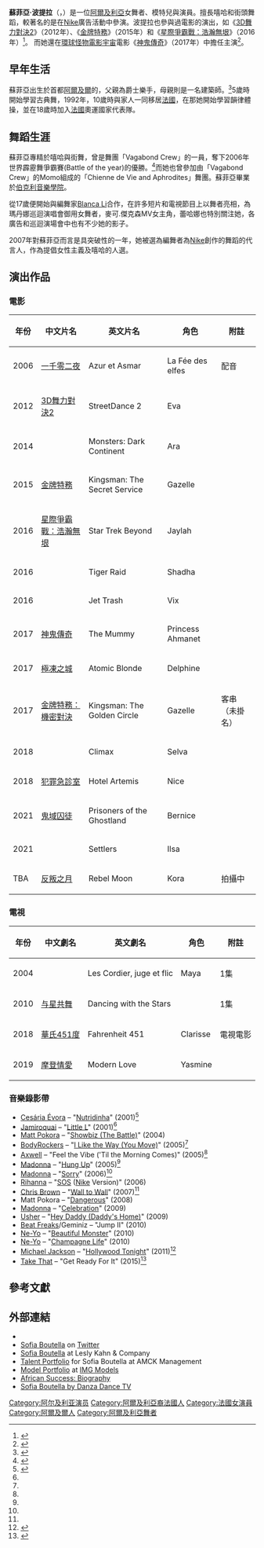 {{noteTA
|G1=Show
|G2=Movie
}}
{{Infobox entertainer
| type         = 女演員
| name         = 蘇菲亞·波提拉
| foreignname  = {{lang|ar|صوفيا بوتلة}}
| image        = Sofia Boutella (34705024651).jpg
| caption      = 波提拉於2017年
| image_size   = 
| birth_date   = {{Birth date and age|1982|04|03|mf=yes}}
| birth_place  = 阿爾及利亞[[阿爾及爾|阿爾及爾]]{{link-en|巴布瓦德|Bab El Oued}}
| death_date   =
| death_place  =
| residence    = 美國[[加利福尼亞州|加利福尼亞州]][[洛杉磯|洛杉磯]]
| nationality  = 阿爾及利亞
| education    = 卡尼修斯高中
| alma_mater   =
| occupation   = 舞者、模特兒、演員
| language     = 英語、法語
| years_active = 1998年至今
| known_for    = 
| website      =
}}
'''蘇菲亞·波提拉'''（{{lang-ar|صوفيا بوتلة}}，{{bd|1982年|4月3日}}）是一位[[阿爾及利亞|阿爾及利亞]]女舞者、模特兒與演員。擅長嘻哈和街頭舞蹈，較著名的是在[[Nike|Nike]]廣告活動中參演。波提拉也參與過電影的演出，如《[[3D舞力對決2|3D舞力對決2]]》（2012年）、《[[金牌特務_(電影)|金牌特務]]》（2015年）和《[[星際爭霸戰：浩瀚無垠|星際爭霸戰：浩瀚無垠]]》（2016年）<ref>{{cite news|last1=Fleming Jr|first1=Mike|title='Kingsman's Sofia Boutella Lands Lead In 'Star Trek 3'|url=http://deadline.com/2015/04/sofia-boutella-star-trek-3-cast-kingsman-1201407900/|accessdate=April 11, 2015|work=[[Deadline.com|Deadline.com]]|publisher=[[Penske_Media_Corporation|Penske Media Corporation]]|date=April 10, 2015|archive-date=2018-06-21|archive-url=https://web.archive.org/web/20180621174300/https://deadline.com/2015/04/sofia-boutella-star-trek-3-cast-kingsman-1201407900/|dead-url=no}}</ref>。
而她還在[[環球怪物電影宇宙|環球怪物電影宇宙]]電影《[[神鬼傳奇_(2017年電影)|神鬼傳奇]]》（2017年）中擔任主演<ref>{{cite web|url=http://www.hollywoodreporter.com/heat-vision/kingsman-actress-sofia-boutella-talks-837475|title='Kingsman' Actress Sofia Boutella in Talks to Star in 'The Mummy' (Exclusive)|publisher=The Hollywood Reporter|last1=Kit|first1=Borys|last2=Ford|first2=Rebecca|date=December 8, 2015|accessdate=2016-06-20|archive-date=2015-12-12|archive-url=https://web.archive.org/web/20151212103229/http://www.hollywoodreporter.com/heat-vision/kingsman-actress-sofia-boutella-talks-837475|dead-url=no}}</ref>。

== 早年生活 ==
蘇菲亞出生於首都[[阿爾及爾|阿爾及爾]]的{{link-en|巴布瓦德|Bab El Oued}}，父親為爵士樂手{{link-en|Safy Boutella|Safy Boutella}}，母親則是一名建築師。<ref>{{cite web|url=http://www.indielondon.co.uk/Film-Review/streetdance-2-sofia-boutella-interview|title=IndieLondon: Streetdance 2 – Sofia Boutella interview - Your London Reviews|publisher=indielondon.co.uk|access-date=2017-07-07|archive-date=2021-01-30|archive-url=https://web.archive.org/web/20210130180327/http://www.indielondon.co.uk/Film-Review/streetdance-2-sofia-boutella-interview|dead-url=no}}</ref>5歲時開始學習古典舞，1992年，10歲時與家人一同移居[[法國|法國]]，在那她開始學習韻律體操，並在18歲時加入[[法國|法國]]奧運國家代表隊。

== 舞蹈生涯 ==
蘇菲亞專精於嘻哈與街舞，曾是舞團「Vagabond Crew」的一員，奪下2006年世界霹靂舞爭霸賽(Battle of the year)的優勝。<ref>{{cite web|url=https://en.wikipedia.org/wiki/Battle_of_the_Year#Crew_List_for_2006_World_Finals|title=BTOY 2006年優勝名單|access-date=2017-07-09|archive-date=2021-04-05|archive-url=https://web.archive.org/web/20210405230709/https://en.wikipedia.org/wiki/Battle_of_the_Year#Crew_List_for_2006_World_Finals|dead-url=no}}</ref>而她也曾參加由「Vagabond Crew」的Momo組成的「Chienne de Vie and Aphrodites」舞團。蘇菲亞畢業於[[伯克利音樂學院|伯克利音樂學院]]。

從17歲便開始與編舞家[[Blanca_Li|Blanca Li]]合作，在許多短片和電視節目上以舞者亮相，為瑪丹娜巡迴演唱會御用女舞者，麥可.傑克森MV女主角，蕾哈娜也特別關注她，各廣告和巡迴演場會中也有不少她的影子。

2007年對蘇菲亞而言是具突破性的一年，她被選為編舞者{{link-en|傑米·金|Jamie King}}為[[Nike|Nike]]創作的舞蹈的代言人，作為提倡女性主義及嘻哈的人選。

== 演出作品 ==
=== 電影 ===
{| class="wikitable"
|-
! 年份
! 中文片名
! 英文片名
! 角色
! 附註
|-
|2006
|[[一千零二夜|一千零二夜]]
|Azur et Asmar
|La Fée des elfes
|配音
|-
|2012
|[[3D舞力對決2|3D舞力對決2]]
|StreetDance 2
|Eva
|
|-
|2014
|{{link-en|異獸戰區：黑暗大陸|Monsters: Dark Continent}}
|Monsters: Dark Continent
|Ara
|
|-
|2015
|[[金牌特務_(電影)|金牌特務]]
|Kingsman: The Secret Service
|Gazelle
|
|-
|2016
|[[星際爭霸戰：浩瀚無垠|星際爭霸戰：浩瀚無垠]]
|Star Trek Beyond
|Jaylah
|
|-
|2016
|
|Tiger Raid
|Shadha
|
|-
|2016
|
|Jet Trash
|Vix
|
|-
|2017
|[[神鬼傳奇_(2017年電影)|神鬼傳奇]]
|The Mummy
|Princess Ahmanet
|
|-
|2017
|[[極凍之城|極凍之城]]
|Atomic Blonde
|Delphine
|
|-
|2017
|[[金牌特務：機密對決|金牌特務：機密對決]]
|Kingsman: The Golden Circle
|Gazelle
|客串（未掛名）
|-
|2018
|{{link-en|高潮 (電影)|Climax (2018 film)|高潮}}
|Climax
|Selva
|
|-
|2018
|[[犯罪急診室|犯罪急診室]]
|Hotel Artemis
|Nice
|-
|2021
|[[鬼域囚徒|鬼域囚徒]]
|Prisoners of the Ghostland
|Bernice
|
|-
|2021
|{{link-en|移居者 (電影)|Settlers (film)|移居者}}
|Settlers
|Ilsa
|
|-
|TBA
|[[反叛之月|反叛之月]]
|Rebel Moon
|Kora
|拍攝中
|}

=== 電視 ===
{| class="wikitable"
|-
! 年份
! 中文劇名
! 英文劇名
! 角色
! 附註
|-
|2004
|
|Les Cordier, juge et flic
|Maya
|1集
|-
|2010
|[[与星共舞_(美国真人秀)|与星共舞]]
|Dancing with the Stars
|
|1集
|-
|2018
|[[華氏451度_(2018年電影)|華氏451度]]
|Fahrenheit 451
|Clarisse
|電視電影
|-
|2019
|[[摩登情愛|摩登情愛]]
|Modern Love
|Yasmine
|
|}

=== 音樂錄影帶 ===
* [[Cesária_Évora|Cesária Évora]] – "[[São_Vicente_di_Longe|Nutridinha]]" (2001)<ref name=AgencesArtistiques>{{cite web |title=Sofia BOUTELLA |url=http://www.AgencesArtistiques.com/artiste.cfm/204566-sofia-boutella.html |publisher=AgencesArtistiques.com |accessdate=2011-03-09 |archiveurl=https://www.webcitation.org/5x4Tq1iKt?url=http://www.agencesartistiques.com/artiste.cfm/204566-sofia-boutella.html |archivedate=2011-03-10 |language=fr |deadurl=yes |df= }}</ref>
* [[Jamiroquai|Jamiroquai]] – "[[Little_L|Little L]]" (2001)<ref name=AgencesArtistiques/>
* [[M._Pokora|Matt Pokora]] – "[[Showbiz_(The_Battle)|Showbiz (The Battle)]]" (2004)
* [[BodyRockers|BodyRockers]] – "[[I_Like_the_Way_(BodyRockers_song)|I Like the Way (You Move)]]" (2005)<ref name=AgencesArtistiques/>
* [[Axwell|Axwell]] – "Feel the Vibe ('Til the Morning Comes)" (2005)<ref name=AgencesArtistiques/>
* [[Madonna_(entertainer)|Madonna]] – "[[Hung_Up|Hung Up]]" (2005)<ref name=AgencesArtistiques/>
* [[Madonna_(entertainer)|Madonna]] – "[[Sorry_(Madonna_song)|Sorry]]" (2006)<ref name=AgencesArtistiques/>
* [[Rihanna|Rihanna]] – "[[SOS_(Rihanna_song)|SOS]] ([[Nike,_Inc.|Nike]] Version)" (2006)
* [[Chris_Brown|Chris Brown]] – "[[Wall_to_Wall_(song)|Wall to Wall]]" (2007)<ref name=AgencesArtistiques/>
* Matt Pokora – "[[Dangerous_(M._Pokora_song)|Dangerous]]" (2008)
* [[Madonna_(entertainer)|Madonna]] – "[[Celebration_(Madonna_song)|Celebration]]" (2009)
* [[Usher_(singer)|Usher]] – "[[Hey_Daddy_(Daddy's_Home)|Hey Daddy (Daddy's Home)]]" (2009)
* [[Beat_Freaks|Beat Freaks]]/Geminiz – "Jump II" (2010)
* [[Ne-Yo|Ne-Yo]] – "[[Beautiful_Monster|Beautiful Monster]]" (2010)
* [[Ne-Yo|Ne-Yo]] – "[[Champagne_Life|Champagne Life]]" (2010)
* [[Michael_Jackson|Michael Jackson]] – "[[Hollywood_Tonight|Hollywood Tonight]]" (2011)<ref name="jackson">{{cite web |last=Vogel |first=Joe |title=Exclusive: Inside Michael Jackson's "Hollywood" |url=http://www.huffingtonpost.com/joe-vogel/inside-michael-jacksons-h_b_834857.html |work=[[The_Huffington_Post|The Huffington Post]] |accessdate=2011-03-14 |archiveurl=https://www.webcitation.org/5xDFBmLua?url=http://www.huffingtonpost.com/joe-vogel/inside-michael-jacksons-h_b_834857.html |archivedate=2011-03-15 |date=2011-03-14 |deadurl=yes |df= }}</ref>
* [[Take_That|Take That]] – "Get Ready For It" (2015)<ref>{{cite web |last1=Smith |first1=Ryan |title=Take That become dapper Secret Service spies in the newly unveiled video for their track Get Ready For It |url=http://www.dailymail.co.uk/tvshowbiz/article-2908263/Take-Secret-Service-spies-Ready-video.html |work=[[Daily_Mail|Daily Mail]] |accessdate=2015-01-18 |archiveurl=https://www.webcitation.org/6VgwE31sr?url=http://www.dailymail.co.uk/tvshowbiz/article-2908263/Take-Secret-Service-spies-Ready-video.html |archivedate=2015-01-19 |date=2015-01-13 |deadurl=yes |df= }}</ref>

== 參考文獻 ==
{{Reflist}}

== 外部連結 ==
* {{IMDb name|1154749}}
* [http://twitter.com/sofisia Sofia Boutella] {{Wayback|url=http://twitter.com/sofisia |date=20140818014828 }} on [[Twitter|Twitter]]
* [https://web.archive.org/web/20140222015553/http://actingschoollosangelesleslykahn.blogspot.ca/2013/02/sofia-boutella.html Sofia Boutella] at Lesly Kahn & Company
* [http://www.amck.tv/artists2.php?aid=42 Talent Portfolio]{{Wayback|url=http://www.amck.tv/artists2.php?aid=42 |date=20060512134608 }} for Sofia Boutella at AMCK Management
* [http://imgmodels.com/paris/talent/model/all-work?mid=9445 Model Portfolio] {{Wayback|url=http://imgmodels.com/paris/talent/model/all-work?mid=9445 |date=20170815062901 }} at [[IMG_Models|IMG Models]]
* [https://web.archive.org/web/20170619120140/http://www.africansuccess.org/visuFiche.php?lang=en&id=578 African Success: Biography]
* [http://www.youtube.com/watch?v=h7jY25khb8Q Sofia Boutella by Danza Dance TV] {{Wayback|url=http://www.youtube.com/watch?v=h7jY25khb8Q |date=20170120052453 }}

{{Authority control}}
{{DEFAULTSORT:Boutella, Sofia}}

[[Category:阿尔及利亚演员|Category:阿尔及利亚演员]]
[[Category:阿爾及利亞裔法國人|Category:阿爾及利亞裔法國人]]
[[Category:法國女演員|Category:法國女演員]]
[[Category:阿爾及爾人|Category:阿爾及爾人]]
[[Category:阿爾及利亞舞者|Category:阿爾及利亞舞者]]